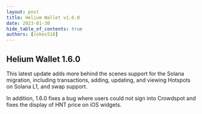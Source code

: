 ```yaml
---
layout: post
title: Helium Wallet v1.6.0
date: 2023-01-30
hide_table_of_contents: true
authors: [cokes518]
---
```


## Helium Wallet 1.6.0

This latest update adds more behind the scenes support for the Solana migration, including transactions, adding, updating, and viewing Hotspots on Solana L1, and swap support.

In addition, 1.6.0 fixes a bug where users could not sign into Crowdspot and fixes the display of HNT price on iOS widgets.

<!--truncate-->
